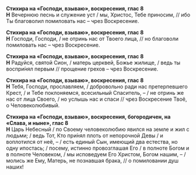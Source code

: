 **Стихира на «Господи, взываю», воскресения, глас 8**  
**Н** Вечернюю песнь и служение уст / мы, Христос, Тебе приносим, // ибо Ты благоволил помиловать нас – чрез Воскресение.

**Стихира на «Господи, взываю», воскресения, глас 8**  
**Н** Господи, Господи, / не отринь нас от Твоего лица, // но благоволи помиловать нас – чрез Воскресение.

**Стихира на «Господи, взываю», воскресения, глас 8**  
**Н** Радуйся, святой Сион, / матерь церквей, Божье жилище, / ведь ты воспри́нял первым // прощение грехов – чрез Воскресение.

**Стихира на «Господи, взываю», воскресения, глас 8**  
**Н** Тебя, Господи, прославляем, / добровольно ради нас претерпевшего Крест, / и Тебе поклоняемся, всесильный Спаситель, – / не отринь же нас от лица Своего, / но услышь нас и спаси // чрез Воскресение Твоё, о Человеколюбивый.

**Стихира на «Господи, взываю», воскресения, богородичен, на «Слава, и ныне», глас 8**  
**Н** Царь Небесный / по Своему человеколюбию явился на земле и жил с людьми; / ведь Тот, Кто при́нял плоть от непорочной Девы / и воплотился от неё, – / есть единый Сын, имеющий два естества, но одну ипостась; / посему, истинно провозглашая Его / в полноте Богом и в полноте Человеком, / мы исповедуем Его Христом, Богом нашим, – / молись же Ему, Матерь, не познавшая брака, // о помиловании душ наших!
